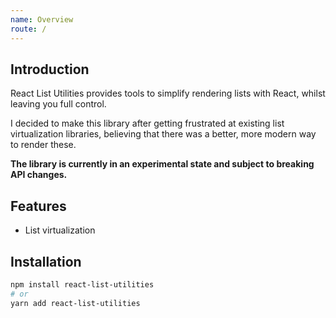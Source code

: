```yaml
---
name: Overview
route: /
---
```


## Introduction

React List Utilities provides tools to simplify rendering lists with React,
whilst leaving you full control.

I decided to make this library after getting frustrated at existing list
virtualization libraries, believing that there was a better, more modern way
to render these.

**The library is currently in an experimental state and subject to breaking
API changes.**

## Features

- List virtualization

## Installation

```bash
npm install react-list-utilities
# or
yarn add react-list-utilities
```
